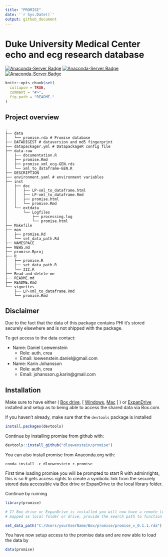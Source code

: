 ```yaml
---
title: "PROMISE"
date: '`r Sys.Date()`'
output: github_document
---
```


# Duke University Medical Center echo and ecg research database  
[![Anaconda-Server Badge](https://anaconda.org/dloewenstein/r-promise/badges/version.svg)](https://anaconda.org/dloewenstein/r-promise)
[![Anaconda-Server Badge](https://anaconda.org/dloewenstein/r-promise/badges/latest_release_relative_date.svg)](https://anaconda.org/dloewenstein/r-promise)
[![Anaconda-Server Badge](https://anaconda.org/dloewenstein/r-promise/badges/platforms.svg)](https://anaconda.org/dloewenstein/r-promise)
<!-- README.md is generated from README.Rmd. Please edit that file -->

```r
knitr::opts_chunk$set(
  collapse = TRUE,
  comment = "#>",
  fig.path = "README-"
)
```

## Project overview

```shell
.
├── data
│   └── promise.rda # Promise database
├── DATADIGEST # dataversion and md5 fingerprint
├── datapackager.yml # DatapackageR config file
├── data-raw
│   ├── documentation.R
│   ├── promise.Rmd
│   ├── promise_xml_ecg-GEN.rds
│   └── xml_to_dataframe-GEN.R
├── DESCRIPTION
├── environment.yaml # environment variables
├── inst
│   ├── doc
│   │   ├── LP-xml_to_dataframe.html
│   │   ├── LP-xml_to_dataframe.Rmd
│   │   ├── promise.html
│   │   └── promise.Rmd
│   └── extdata
│       └── Logfiles
│           ├── processing.log
│           └── promise.html
├── Makefile
├── man
│   ├── promise.Rd
│   └── set_data_path.Rd
├── NAMESPACE
├── NEWS.md
├── promise.Rproj
├── R
│   ├── promise.R
│   ├── set_data_path.R
│   └── zzz.R
├── Read-and-delete-me
├── README.md
├── README.Rmd
└── vignettes
    ├── LP-xml_to_dataframe.Rmd
    └── promise.Rmd
```

## Disclaimer

Due to the fact that the data of this package contains PHI it's stored securely elsewhere
 and is not shipped with the package.

To get access to the data contact:

- Name: Daniel Loewenstein
    - Role: auth, crea
    - Email: loewenstein.daniel@gmail.com
- Name: Karin Johansson
    - Role: auth, crea
    - Email: johansson.g.karin@gmail.com

## Installation

Make sure to have either ( [Box drive](https://www.box.com/en-se/resources/downloads/drive), [ [Windows](https://e3.boxcdn.net/box-installers/desktop/releases/win/Box-x64.msi), [Mac](https://e3.boxcdn.net/box-installers/desktop/releases/mac/Box.pkg) ] ) or [ExpanDrive](https://www.expandrive.com/download-expandrive) installed and setup as to being able to access the shared data via Box.com.

If you haven't already, make sure that the `devtools` package is installed

```r
install.packages(devtools)
```

Continue by installing promise from github with:

```r
devtools::install_github("dloewenstein/promise")
```

You can also install promise from Anaconda.org with:

```shell
conda install -c dloewenstein r-promise
```

First time loading promise you will be prompted to start R with adminrights,
this is so R gets access rights to create a symbolic link from the securely stored data
accessible via Box drive or ExpanDrive to the local library folder.

Continue by running

```r
library(promise)

# If Box drive or ExpanDrive is installed you will now have a remote location
# mapped as local folder or drive, provide the search path to function below e.g

set_data_path("C:/Users/yourUserName/Box/promise/promise_v_0.1.1.rda") # Only need to run once
```

You have now setup access to the promise data and are now able to load the data by

```r
data(promise)
```
